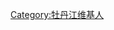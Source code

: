 {{Userbox-2
  |border-c = #000000
  |border-s = 2
  |id1-c    = pink
  |id1-s    = 12
  |id1-fc   = #000000
  |id2-c    = pink
  |id2-s    = 12
  |id2-fc   = #000000
  |info-c   = #E6E6FA
  |info-s   = 8
  |info-fc  = #000000
  |id1      = [[File:Mdj-cbd.jpg|60px]]
  |id2      = [[File:Mudanjiang.png|50px]]
  |info     = 该用户现在或曾经住在[[牡丹江市]]。
}}
[[Category:牡丹江维基人]]